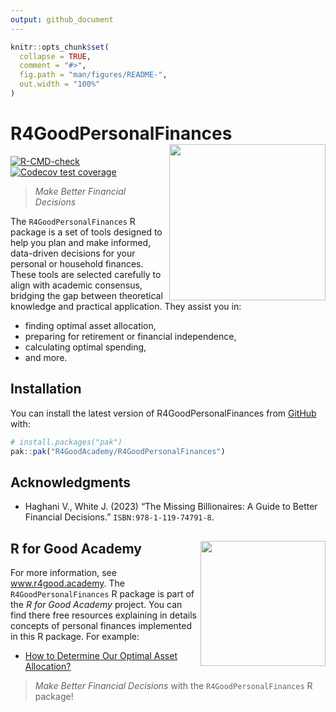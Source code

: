 ```yaml
---
output: github_document
---
```


<!-- README.md is generated from README.Rmd. Please edit that file -->

```r
knitr::opts_chunk$set(
  collapse = TRUE,
  comment = "#>",
  fig.path = "man/figures/README-",
  out.width = "100%"
)
```

# R4GoodPersonalFinances <img src="man/figures/logo.png" align="right" height="250" alt="" class="logo-custom-package"/>

<!-- badges: start -->
[![R-CMD-check](https://github.com/R4GoodAcademy/R4GoodPersonalFinances/actions/workflows/R-CMD-check.yaml/badge.svg)](https://github.com/R4GoodAcademy/R4GoodPersonalFinances/actions/workflows/R-CMD-check.yaml)
[![Codecov test coverage](https://codecov.io/gh/R4GoodAcademy/R4GoodPersonalFinances/graph/badge.svg)](https://app.codecov.io/gh/R4GoodAcademy/R4GoodPersonalFinances)
<!-- badges: end -->

> *Make Better Financial Decisions*

The `R4GoodPersonalFinances` R package is a set of tools designed to help you plan and make informed, data-driven decisions for your personal or household finances.   
These tools are selected carefully to align with academic consensus, bridging the gap between theoretical knowledge and practical application. They assist you in: 

* finding optimal asset allocation, 
* preparing for retirement or financial independence, 
* calculating optimal spending, 
* and more.

## Installation

You can install the latest version of R4GoodPersonalFinances from [GitHub](https://github.com/R4GoodAcademy/R4GoodPersonalFinances) with:

``` r
# install.packages("pak")
pak::pak("R4GoodAcademy/R4GoodPersonalFinances")
```

## Acknowledgments

* Haghani V., White J. (2023) "The Missing Billionaires: A Guide to Better Financial Decisions." `ISBN:978-1-119-74791-8`.

## R for Good Academy  <img src="man/figures/r4ga-logo.png" align="right" height="200" alt="" class="logo-custom-academy" />

For more information, see [www.r4good.academy](https://www.r4good.academy/).
The `R4GoodPersonalFinances` R package is part of the *R for Good Academy* project. You can find there free resources explaining in details concepts of personal finances implemented in this R package. For example:

* [How to Determine Our Optimal Asset Allocation?](https://www.r4good.academy/en/blog/optimal-asset-allocation/index.en.html#what-do-you-need-to-calculate-your-optimal-asset-allocation)

> *Make Better Financial Decisions* with the `R4GoodPersonalFinances` R package!
